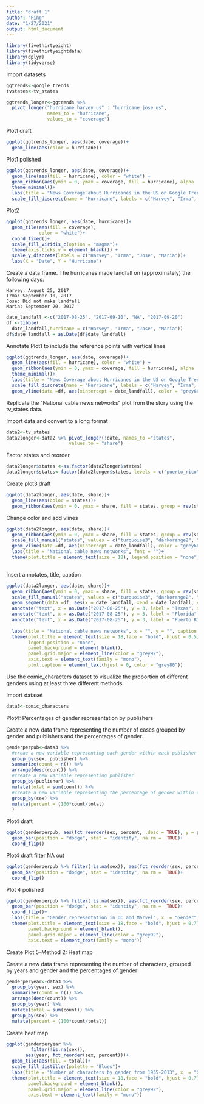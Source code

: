 ```yaml
---
title: "draft 1"
author: "Ping"
date: "1/27/2021"
output: html_document
---
```

```r
library(fivethirtyeight)
library(fivethirtyeightdata)
library(dplyr)
library(tidyverse)
```


Import datasets
```r
ggtrends<-google_trends
tvstates<-tv_states

```

```r
ggtrends_longer<-ggtrends %>% 
  pivot_longer("hurricane_harvey_us" : "hurricane_jose_us",
               names_to = "hurricane",
               values_to = "coverage")
```


Plot1 draft
```r
ggplot(ggtrends_longer, aes(date, coverage))+
  geom_line(aes(color = hurricane))
```


Plot1 polished
```r
ggplot(ggtrends_longer, aes(date, coverage))+
  geom_line(aes(fill = hurricane), color = "white") + 
  geom_ribbon(aes(ymin = 0, ymax = coverage, fill = hurricane), alpha  = 0.5)+
  theme_minimal()+
  labs(title = "News Coverage about Hurricanes in the US on Google Trends", subtitle = "From August to September 2017", x = "Date", y = "Numbers of news coverage", caption = "Data source: fivethrityetight")+
  scale_fill_discrete(name = "Hurricane", labels = c("Harvey", "Irma", "Jose", "Maria"))
```

Plot2

```r
ggplot(ggtrends_longer, aes(date, hurricane))+
  geom_tile(aes(fill = coverage),
            color = "white")+
  coord_fixed()+
  scale_fill_viridis_c(option = "magma")+
  theme(axis.ticks.y = element_blank()) +
  scale_y_discrete(labels = c("Harvey", "Irma", "Jose", "Maria"))+
  labs(X = "Date", Y = "Hurricane")
```

Create a data frame. The hurricanes made landfall on (approximately) the following days:

    Harvey: August 25, 2017
    Irma: September 10, 2017
    Jose: Did not make landfall
    Maria: September 20, 2017
    

```r
date_landfall <-c("2017-08-25", "2017-09-10", "NA", "2017-09-20")
df <-tibble(
  date_landfall,hurricane = c("Harvey", "Irma", "Jose", "Maria"))
df$date_landfall = as.Date(df$date_landfall)

```



Annotate Plot1 to include the reference points with vertical lines
```r
ggplot(ggtrends_longer, aes(date, coverage))+
  geom_line(aes(fill = hurricane), color = "white") + 
  geom_ribbon(aes(ymin = 0, ymax = coverage, fill = hurricane), alpha  = 0.5)+
  theme_minimal()+
  labs(title = "News Coverage about Hurricanes in the US on Google Trends", subtitle = "From August to September 2017", x = "Date", y = "Numbers of news coverage", caption = "Data source: fivethrityetight")+
  scale_fill_discrete(name = "Hurricane", labels = c("Harvey", "Irma", "Jose", "Maria"))+
  geom_vline(data =df, aes(xintercept = date_landfall), color = "grey66", linetype = "dotted", size = 1, alpha = 1)


```

Replicate the “National cable news networks” plot from the story using the tv_states data. 

Import data and convert to a long format
```r
data2<-tv_states
data2longer<-data2 %>% pivot_longer(!date, names_to ="states",
                       values_to = "share")
```

Factor states and reorder

```r
data2longer$states <-as.factor(data2longer$states)
data2longer$states<-factor(data2longer$states, levels = c("puerto_rico", "texas", "florida"))
```


Create plot3 draft 
```r
ggplot(data2longer, aes(date, share))+
  geom_line(aes(color = states))+
  geom_ribbon(aes(ymin = 0, ymax = share, fill = states, group = rev(states)))
```

Change color and add vlines

```r
ggplot(data2longer, aes(date, share))+
  geom_ribbon(aes(ymin = 0, ymax = share, fill = states, group = rev(states)))+
  scale_fill_manual("states", values = c("turquoise3", "darkorange2", "violetred1"))+
  geom_vline(data =df, aes(xintercept = date_landfall), color = "grey66", linetype = "dotted", size = 1, alpha = 1)+
  labs(title = "National cable news networks", font = "")+
  theme(plot.title = element_text(size = 18), legend.position = "none", panel.background = element_blank(), panel.grid.major = element_line(color = "grey92"))
  
```


Insert annotates, title, caption
```r

ggplot(data2longer, aes(date, share))+
  geom_ribbon(aes(ymin = 0, ymax = share, fill = states, group = rev(states)))+
  scale_fill_manual("states", values = c("turquoise3", "darkorange2", "violetred1"))+
  geom_segment(data =df, aes(x = date_landfall, xend = date_landfall, y = 0, yend = Inf), color = "grey66", linetype = "dotted", size = 1, alpha = 1)+
  annotate("text", x = as.Date("2017-08-25"), y = 3, label = "Texas", size = 8, vjust = 4, hjust = -.1)+
  annotate("text", x = as.Date("2017-08-25"), y = 3, label = "Florida", size = 8, vjust = 5, hjust = -1.2)+
  annotate("text", x = as.Date("2017-08-25"), y = 3, label = "Puerto Rico", size = 8, vjust = 2.5, hjust = -1.25)+
  
  labs(title = "National cable news networks", x = "", y = "", caption = "Includes Bloomberg, CNBC, CNN, Fox Business, Fox News and MSNBC")+
  theme(plot.title = element_text(size = 18,face = "bold", hjust = 0.5), 
        legend.position = "none",
        panel.background = element_blank(),
        panel.grid.major = element_line(color = "grey92"),
        axis.text = element_text(family = "mono"), 
        plot.caption = element_text(hjust = 0, color = "grey80"))
```

Use the comic_characters dataset to visualize the proportion of different genders using at least three different methods. 

Import dataset

```r
data3<-comic_characters
```

Plot4: Percentages of gender representation by publishers 

Create a new data frame representing the number of cases grouped by gender and publishers and the  percentages of gender.
```r
genderperpub<-data3 %>% 
  #creae a new variable representing each gender within each publisher
  group_by(sex, publisher) %>% 
  summarize(count = n()) %>% 
  arrange(desc(count)) %>% 
  #create a new variable representing publisher
  group_by(publisher) %>% 
  mutate(total = sum(count)) %>% 
  #create a new variable representing the percentage of gender within each publisher relative to all publishers
  group_by(sex) %>% 
  mutate(percent = (100*count/total)
  )

```


Plot4 draft

```r
ggplot(genderperpub, aes(fct_reorder(sex, percent, .desc = TRUE), y = percent, fill = publisher))+
  geom_bar(position = "dodge", stat = "identity", na.rm =  TRUE)+
  coord_flip()
```

Plot4 draft filter NA out

```r
ggplot(genderperpub %>% filter(!is.na(sex)), aes(fct_reorder(sex, percent), y = percent, fill = publisher))+
  geom_bar(position = "dodge", stat = "identity", na.rm =  TRUE)+
  coord_flip()
```

Plot 4 polished

```r
ggplot(genderperpub %>% filter(!is.na(sex)), aes(fct_reorder(sex, percent), y = percent, fill = publisher))+
  geom_bar(position = "dodge", stat = "identity", na.rm =  TRUE)+
  coord_flip()+
  labs(title = "Gender representation in DC and Marvel", x  = "Gender", y  = "Percentage")+
  theme(plot.title = element_text(size = 18,face = "bold", hjust = 0.7),
        panel.background = element_blank(),
        panel.grid.major = element_line(color = "grey92"),
        axis.text = element_text(family = "mono"))
```

Create Plot 5--Method 2: Heat map

Create a new data frame representing the number of characters, grouped by years and gender and the percentages of gender
```r
genderperyear<-data3 %>% 
  group_by(year, sex) %>% 
  summarize(count = n()) %>% 
  arrange(desc(count)) %>% 
  group_by(year) %>% 
  mutate(total = sum(count)) %>% 
  group_by(sex) %>% 
  mutate(percent = (100*count/total))
```
Create heat map
```r
ggplot(genderperyear %>% 
         filter(!is.na(sex)),
       aes(year, fct_reorder(sex, percent)))+
  geom_tile(aes(fill = total))+
  scale_fill_distiller(palette = "Blues")+
  labs(title = "Number of characters by gender from 1935-2013", x  = "Gender", y  = "Year")+
  theme(plot.title = element_text(size = 18,face = "bold", hjust = 0.7),
        panel.background = element_blank(),
        panel.grid.major = element_line(color = "grey92"),
        axis.text = element_text(family = "mono"))
```



